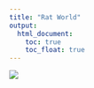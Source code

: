 ```yaml
---
title: "Rat World"
output: 
  html_document:
    toc: true
    toc_float: true
---
```


![](https://pyxis.nymag.com/v1/imgs/4be/8b4/33d3b72dfa03e72acb21faf9938c192a03-4-13-Rats.2x.rsquare.w700.jpg)
